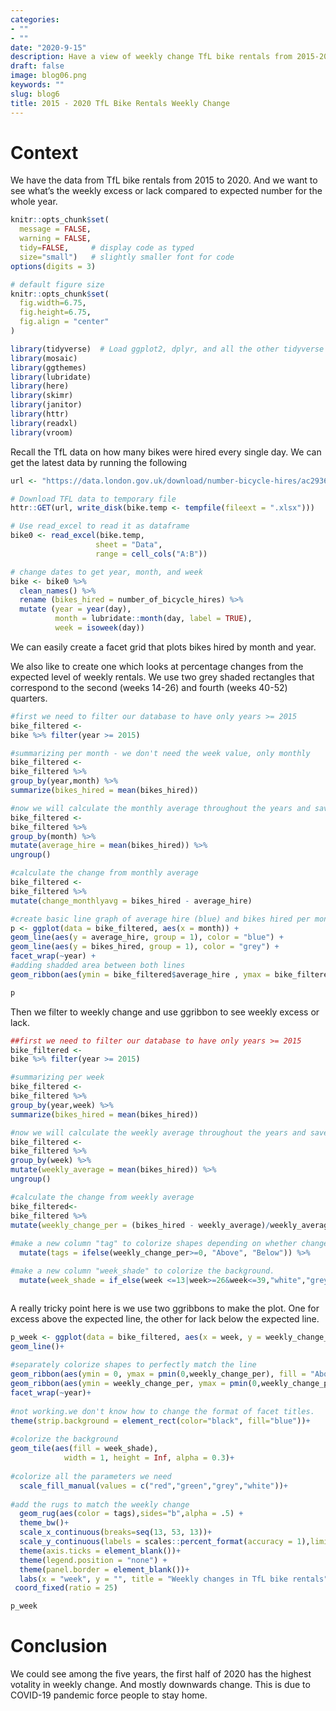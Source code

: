 ```yaml
---
categories:
- ""
- ""
date: "2020-9-15"
description: Have a view of weekly change TfL bike rentals from 2015-2020, which year has the largest volatilty?
draft: false
image: blog06.png
keywords: ""
slug: blog6
title: 2015 - 2020 TfL Bike Rentals Weekly Change 
---
```


# Context

We have the data from TfL bike rentals from 2015 to 2020. And we want to see what's the weekly excess or lack compared to expected number for the whole year.

```r
knitr::opts_chunk$set(
  message = FALSE, 
  warning = FALSE, 
  tidy=FALSE,     # display code as typed
  size="small")   # slightly smaller font for code
options(digits = 3)

# default figure size
knitr::opts_chunk$set(
  fig.width=6.75, 
  fig.height=6.75,
  fig.align = "center"
)
```


```r
library(tidyverse)  # Load ggplot2, dplyr, and all the other tidyverse packages
library(mosaic)
library(ggthemes)
library(lubridate)
library(here)
library(skimr)
library(janitor)
library(httr)
library(readxl)
library(vroom)
```


Recall the TfL data on how many bikes were hired every single day. We can get the latest data by running the following

```r
url <- "https://data.london.gov.uk/download/number-bicycle-hires/ac29363e-e0cb-47cc-a97a-e216d900a6b0/tfl-daily-cycle-hires.xlsx"

# Download TFL data to temporary file
httr::GET(url, write_disk(bike.temp <- tempfile(fileext = ".xlsx")))

# Use read_excel to read it as dataframe
bike0 <- read_excel(bike.temp,
                   sheet = "Data",
                   range = cell_cols("A:B"))

# change dates to get year, month, and week
bike <- bike0 %>% 
  clean_names() %>% 
  rename (bikes_hired = number_of_bicycle_hires) %>% 
  mutate (year = year(day),
          month = lubridate::month(day, label = TRUE),
          week = isoweek(day))
```


We can easily create a facet grid that plots bikes hired by month and year.

We also like to create one which looks at percentage changes from the expected level of weekly rentals. We use two grey shaded rectangles that correspond to the second (weeks 14-26) and fourth (weeks 40-52) quarters.




```r

#first we need to filter our database to have only years >= 2015
bike_filtered <-
bike %>% filter(year >= 2015)

#summarizing per month - we don't need the week value, only monthly
bike_filtered <-
bike_filtered %>%
group_by(year,month) %>%
summarize(bikes_hired = mean(bikes_hired))

#now we will calculate the monthly average throughout the years and save it in a new column
bike_filtered <-
bike_filtered %>%
group_by(month) %>%
mutate(average_hire = mean(bikes_hired)) %>%
ungroup()

#calculate the change from monthly average
bike_filtered <-
bike_filtered %>%
mutate(change_monthlyavg = bikes_hired - average_hire)

#create basic line graph of average hire (blue) and bikes hired per month (grey) faceted by year
p <- ggplot(data = bike_filtered, aes(x = month)) +
geom_line(aes(y = average_hire, group = 1), color = "blue") +
geom_line(aes(y = bikes_hired, group = 1), color = "grey") +
facet_wrap(~year) +
#adding shadded area between both lines
geom_ribbon(aes(ymin = bike_filtered$average_hire , ymax = bike_filtered$bikes_hired), alpha = .5, group =1)

p
```

Then we filter to weekly change and use ggribbon to see weekly excess or lack.
```r

##first we need to filter our database to have only years >= 2015
bike_filtered <-
bike %>% filter(year >= 2015)

#summarizing per week
bike_filtered <-
bike_filtered %>%
group_by(year,week) %>%
summarize(bikes_hired = mean(bikes_hired))

#now we will calculate the weekly average throughout the years and save it in a new column
bike_filtered <-
bike_filtered %>%
group_by(week) %>%
mutate(weekly_average = mean(bikes_hired)) %>%
ungroup()

#calculate the change from weekly average
bike_filtered<-
bike_filtered %>%
mutate(weekly_change_per = (bikes_hired - weekly_average)/weekly_average)%>%
 
#make a new column "tag" to colorize shapes depending on whether change is above or below expected level
  mutate(tags = ifelse(weekly_change_per>=0, "Above", "Below")) %>% 

#make a new column "week_shade" to colorize the background.
  mutate(week_shade = if_else(week <=13|week>=26&week<=39,"white","grey"))



```

A really tricky point here is we use two ggribbons to make the plot. One for excess above the expected line, the other for lack below the expected line.

```r

p_week <- ggplot(data = bike_filtered, aes(x = week, y = weekly_change_per)) +  
geom_line()+
  
#separately colorize shapes to perfectly match the line
geom_ribbon(aes(ymin = 0, ymax = pmin(0,weekly_change_per), fill = "Above"), alpha=.5) + 
geom_ribbon(aes(ymin = weekly_change_per, ymax = pmin(0,weekly_change_per), fill = "Below"), alpha=.5)+
facet_wrap(~year)+
  
#not working.we don't know how to change the format of facet titles.
theme(strip.background = element_rect(color="black", fill="blue"))+
  
#colorize the background 
geom_tile(aes(fill = week_shade),
            width = 1, height = Inf, alpha = 0.3)+ 
  
#colorize all the parameters we need 
  scale_fill_manual(values = c("red","green","grey","white"))+
  
#add the rugs to match the weekly change 
  geom_rug(aes(color = tags),sides="b",alpha = .5) +
  theme_bw()+
  scale_x_continuous(breaks=seq(13, 53, 13))+
  scale_y_continuous(labels = scales::percent_format(accuracy = 1),limits = c(-0.6,0.6)) + 
  theme(axis.ticks = element_blank())+
  theme(legend.position = "none") + 
  theme(panel.border = element_blank())+
  labs(x = "week", y = "", title = "Weekly changes in TfL bike rentals", subtitle = "% change from weekly averages \ncalculated between 2015-2019", caption = "Source: TfL, London Data Store")+
 coord_fixed(ratio = 25)

p_week


```

# Conclusion

We could see among the five years, the first half of 2020 has the highest votality  in weekly change. And mostly downwards change. This is due to COVID-19 pandemic force people to stay home.

